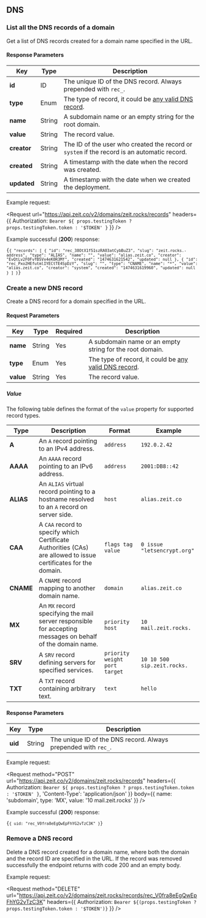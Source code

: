 
## DNS

### List all the DNS records of a domain

<Endpoint method="GET" url="/v2/domains/:domain/records" />

Get a list of DNS records created for a domain name specified in the URL.

#### Response Parameters

| Key         | <HelpLink href="#api-basics/types" hasIcon>Type</HelpLink> | Description                                                                                                     |
| ----------- | ---------------------------------------------------------- | --------------------------------------------------------------------------------------------------------------- |
| **id**      | <HelpLink href="#api-basics/types">ID</HelpLink>           | The unique ID of the DNS record. Always prepended with `rec_`.                                                  |
| **type**    | <HelpLink href="#api-basics/types">Enum</HelpLink>         | The type of record, it could be [any valid DNS record](https://en.wikipedia.org/wiki/List_of_DNS_record_types). |
| **name**    | <HelpLink href="#api-basics/types">String</HelpLink>       | A subdomain name or an empty string for the root domain.                                                        |
| **value**   | <HelpLink href="#api-basics/types">String</HelpLink>       | The record value.                                                                                               |
| **creator** | <HelpLink href="#api-basics/types">String</HelpLink>       | The ID of the user who created the record or `system` if the record is an automatic record.                     |
| **created** | <HelpLink href="#api-basics/types">String</HelpLink>       | A timestamp with the date when the record was created.                                                          |
| **updated** | <HelpLink href="#api-basics/types">String</HelpLink>       | A timestamp with the date when we created the deployment.                                                       |

<Example>
  <span>Example request:</span>

<Request
  url="https://api.zeit.co/v2/domains/zeit.rocks/records"
  headers={{
    Authorization: `Bearer ${
      props.testingToken ? props.testingToken.token : '$TOKEN'
    }`
  }}
/>

Example successful (**200**) response:

<Code lang="json">{`{
  "records": [
    {
      "id": "rec_38OtX1f51szRA03atCybBuZ3",
      "slug": "zeit.rocks.-address",
      "type": "ALIAS",
      "name": "",
      "value": "alias.zeit.co",
      "creator": "EvQtLv2F0FvfB5Vx4eK0R3Mf",
      "created": "1474631621542",
      "updated": null
    },
    {
      "id": "rec_Pxo2HEfutmlIYECtTE4SpDzY",
      "slug": "",
      "type": "CNAME",
      "name": "*",
      "value": "alias.zeit.co",
      "creator": "system",
      "created": "1474631619960",
      "updated": null
    }
  ]
}`}</Code>
</Example>

### Create a new DNS record

<Endpoint method="POST" url="/v2/domains/:domain/records" />

Create a DNS record for a domain specified in the URL.

#### Request Parameters

| Key       | <HelpLink href="#api-basics/types" hasIcon>Type</HelpLink> | Required | Description                                                                                                     |
| --------- | ---------------------------------------------------------- | -------- | --------------------------------------------------------------------------------------------------------------- |
| **name**  | <HelpLink href="#api-basics/types">String</HelpLink>       | Yes      | A subdomain name or an empty string for the root domain.                                                        |
| **type**  | <HelpLink href="#api-basics/types">Enum</HelpLink>         | Yes      | The type of record, it could be [any valid DNS record](https://en.wikipedia.org/wiki/List_of_DNS_record_types). |
| **value** | <HelpLink href="#api-basics/types">String</HelpLink>       | Yes      | The record value.                                                                                               |

##### Value

The following table defines the format of the `value` property for supported record types.

| Type      | Description                                                                                                     | Format                        | Example                     |
| --------- | --------------------------------------------------------------------------------------------------------------- | ----------------------------- | --------------------------- |
| **A**     | An `A` record pointing to an IPv4 address.                                                                      | `address`                     | `192.0.2.42`                |
| **AAAA**  | An `AAAA` record pointing to an IPv6 address.                                                                   | `address`                     | `2001:DB8::42`              |
| **ALIAS** | An `ALIAS` virtual record pointing to a hostname resolved to an `A` record on server side.                      | `host`                        | `alias.zeit.co`             |
| **CAA**   | A `CAA` record to specify which Certificate Authorities (CAs) are allowed to issue certificates for the domain. | `flags tag value`             | `0 issue "letsencrypt.org"` |
| **CNAME** | A `CNAME` record mapping to another domain name.                                                                | `domain`                      | `alias.zeit.co`             |
| **MX**    | An `MX` record specifying the mail server responsible for accepting messages on behalf of the domain name.      | `priority host`               | `10 mail.zeit.rocks.`       |
| **SRV**   | A `SRV` record defining servers for specified services.                                                         | `priority weight port target` | `10 10 500 sip.zeit.rocks.` |
| **TXT**   | A `TXT` record containing arbitrary text.                                                                       | `text`                        | `hello`                     |

#### Response Parameters

| Key     | <HelpLink href="#api-basics/types" hasIcon>Type</HelpLink> | Description                                                    |
| ------- | ---------------------------------------------------------- | -------------------------------------------------------------- |
| **uid** | <HelpLink href="#api-basics/types">String</HelpLink>       | The unique ID of the DNS record. Always prepended with `rec_`. |

<Example>
  <span>Example request:</span>

<Request
  method="POST"
  url="https://api.zeit.co/v2/domains/zeit.rocks/records"
  headers={{
    Authorization: `Bearer ${
      props.testingToken ? props.testingToken.token : '$TOKEN'
    }`,
    'Content-Type': 'application/json'
  }}
  body={{
    name: 'subdomain',
    type: 'MX',
    value: '10 mail.zeit.rocks'
  }}
/>

Example successful (**200**) response:

<Code lang="json">{`{
  uid: "rec_V0fra8eEgQwEpFhYG2vTzC3K"
}`}</Code>
</Example>

### Remove a DNS record

<Endpoint method="DELETE" url="/v2/domains/:domain/records/:recId" />

Delete a DNS record created for a domain name, where both the domain
and the record ID are specified in the URL. If the record was removed
successfully the endpoint returns with code 200 and an empty body.

<Example>
  <span>Example request:</span>

  <Request
    method="DELETE"
    url="https://api.zeit.co/v2/domains/zeit.rocks/records/rec_V0fra8eEgQwEpFhYG2vTzC3K"
    headers={{
      Authorization: `Bearer ${(props.testingToken ? props.testingToken.token : '$TOKEN')}`
    }}
  />
</Example>
